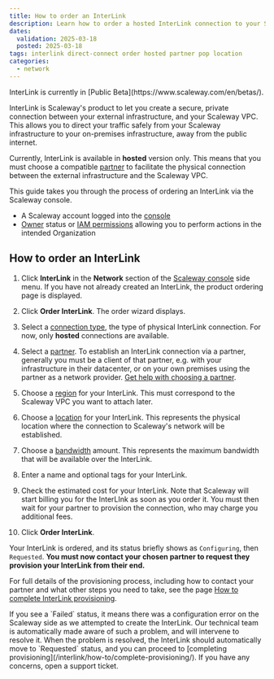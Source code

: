 ```yaml
---
title: How to order an InterLink
description: Learn how to order a hosted InterLink connection to your Scaleway cloud infrastructure via your chosen partner. Step-by-step guide included.
dates:
  validation: 2025-03-18
  posted: 2025-03-18
tags: interlink direct-connect order hosted partner pop location
categories:
  - network
---
```




<Message type="note">
InterLink is currently in [Public Beta](https://www.scaleway.com/en/betas/).
</Message>

InterLink is Scaleway's product to let you create a secure, private connection between your external infrastructure, and your Scaleway VPC. This allows you to direct your traffic safely from your Scaleway infrastructure to your on-premises infrastructure, away from the public internet.

Currently, InterLink is available in **hosted** version only. This means that you must choose a compatible [partner](/interlink/concepts/#partner) to facilitate the physical connection between the external infrastructure and the Scaleway VPC.

<Lightbox image={image} alt="A diagram shows how a Scaleway VPC, to the left, can be attached to an InterLink, which then connects to external customer infrastructure." />

This guide takes you through the process of ordering an InterLink via the Scaleway console.

<Requirements />

- A Scaleway account logged into the [console](https://console.scaleway.com)
- [Owner](/iam/concepts/#owner) status or [IAM permissions](/iam/concepts/#permission) allowing you to perform actions in the intended Organization

## How to order an InterLink

1. Click **InterLink** in the **Network** section of the [Scaleway console](https://console.scaleway.com) side menu. If you have not already created an InterLink, the product ordering page is displayed.

2. Click **Order InterLink**. The order wizard displays.

    <Lightbox image={image2} alt="A screen of the Scaleway console shows the InterLink order form. The different sections are explained in the steps below." />

3. Select a [connection type](/interlink/concepts/#connection-type), the type of physical InterLink connection. For now, only **hosted** connections are available.

4. Select a [partner](/interlink/concepts/#partner). To establish an InterLink connection via a partner, generally you must be a client of that partner, e.g. with your infrastructure in their datacenter, or on your own premises using the partner as a network provider. [Get help with choosing a partner](/interlink/reference-content/overview/#hosted-interlinks).

5. Choose a [region](/interlink/concepts/#region) for your InterLink. This must correspond to the Scaleway VPC you want to attach later.

6. Choose a [location](/interlink/concepts/#location) for your InterLink. This represents the physical location where the connection to Scaleway's network will be established.

7. Choose a [bandwidth](/interlink/concepts/#bandwidth) amount. This represents the maximum bandwidth that will be available over the InterLink.

8. Enter a name and optional tags for your InterLink.

9. Check the estimated cost for your InterLink. Note that Scaleway will start billing you for the InterLInk as soon as you order it. You must then wait for your partner to provision the connection, who may charge you additional fees.

10. Click **Order InterLink**.

Your InterLink is ordered, and its status briefly shows as `Configuring`, then `Requested`. **You must now contact your chosen partner to request they provision your InterLink from their end.**

<Lightbox image={image3} alt="A four step flow chart shows the following steps: 1. User orders InterLink via Scaleway, 2. User requests InterLink from partner, 3. Partner accepts InterLink request, 4. Partner provisions InterLink." />

For full details of the provisioning process, including how to contact your partner and what other steps you need to take, see the page [How to complete InterLink provisioning](/interlink/how-to/complete-provisioning/).

<Message type="note">
If you see a `Failed` status, it means there was a configuration error on the Scaleway side as we attempted to create the InterLink. Our technical team is automatically made aware of such a problem, and will intervene to resolve it. When the problem is resolved, the InterLink should automatically move to `Requested` status, and you can proceed to [completing provisioning](/interlink/how-to/complete-provisioning/). If you have any concerns, open a support ticket.
</Message>

